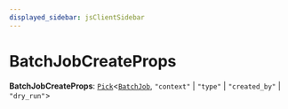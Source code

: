 ```yaml
---
displayed_sidebar: jsClientSidebar
---
```



# BatchJobCreateProps

 **BatchJobCreateProps**: [`Pick`](internal.Pick.mdx)<[`BatchJob`](../classes/internal.BatchJob.mdx), ``"context"`` \| ``"type"`` \| ``"created_by"`` \| ``"dry_run"``\>
